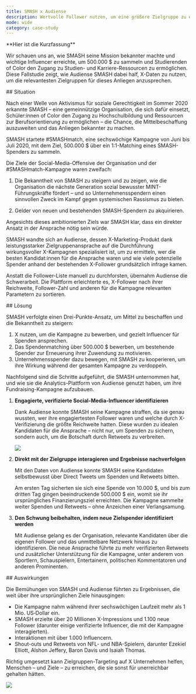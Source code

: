 ```yaml
---
title: SMASH x Audiense
description: Wertvolle Follower nutzen, um eine größere Zielgruppe zu erreichen
mode: wide
category: case-study
---
```


<Note>
**Hier ist die Kurzfassung**

Wir schauen uns an, wie SMASH seine Mission bekannter machte und wichtige Influencer erreichte, um 500.000 $ zu sammeln und Studierenden of Color den Zugang zu Studien- und Karriere-Ressourcen zu ermöglichen. Diese Fallstudie zeigt, wie Audiense SMASH dabei half, X-Daten zu nutzen, um die relevantesten Zielgruppen für dieses Anliegen anzusprechen.
</Note>

<div id="situation">
  ## Situation
</div>

Nach einer Welle von Aktivismus für soziale Gerechtigkeit im Sommer 2020 erkannte SMASH – eine gemeinnützige Organisation, die sich dafür einsetzt, Schüler:innen of Color den Zugang zu Hochschulbildung und Ressourcen zur Berufsorientierung zu ermöglichen – die Chance, die Mittelbeschaffung auszuweiten und das Anliegen bekannter zu machen.

SMASH startete #SMASHmatch, eine sechswöchige Kampagne von Juni bis Juli 2020, mit dem Ziel, 500.000 $ über ein 1:1-Matching eines SMASH-Spenders zu sammeln.

Die Ziele der Social-Media-Offensive der Organisation und der #SMASHmatch-Kampagne waren zweifach:

1. Die Bekanntheit von SMASH zu steigern und zu zeigen, wie die Organisation die nächste Generation sozial bewusster MINT-Führungskräfte fördert – und so Unternehmensspendern einen sinnvollen Zweck im Kampf gegen systemischen Rassismus zu bieten.

2. Gelder von neuen und bestehenden SMASH-Spendern zu akquirieren.

Angesichts dieses ambitionierten Ziels war SMASH klar, dass ein direkter Ansatz in der Ansprache nötig sein würde. 

SMASH wandte sich an Audiense, dessen X-Marketing-Produkt dank leistungsstarker Zielgruppenansprache auf die Durchführung wirkungsvoller X-Kampagnen spezialisiert ist, um zu ermitteln, wer die besten Kandidat:innen für die Ansprache waren und wie viele potenzielle Spender anhand der bestehenden X-Follower grundsätzlich infrage kamen. 

Anstatt die Follower-Liste manuell zu durchforsten, übernahm Audiense die Schwerarbeit. Die Plattform erleichterte es, X-Follower nach ihrer Reichweite, Follower-Zahl und anderen für die Kampagne relevanten Parametern zu sortieren.

<div id="solution">
  ## Lösung
</div>

SMASH verfolgte einen Drei-Punkte-Ansatz, um Mittel zu beschaffen und die Bekanntheit zu steigern:

1. X nutzen, um die Kampagne zu bewerben, und gezielt Influencer für Spenden ansprechen.
1. Das Spendenmatching über 500.000 $ bewerben, um bestehende Spender zur Erneuerung ihrer Zuwendung zu motivieren.
1. Unternehmensspender dazu bewegen, mit SMASH zu kooperieren, um ihre Wirkung während der gesamten Kampagne zu verdoppeln.

Nachfolgend sind die Schritte aufgeführt, die SMASH unternommen hat, und wie sie die Analytics-Plattform von Audiense genutzt haben, um ihre Fundraising-Kampagne aufzubauen.

1. **Engagierte, verifizierte Social-Media-Influencer identifizieren**
    
    Dank Audiense konnte SMASH seine Kampagne straffen, da sie genau wussten, wer ihre engagiertesten Follower waren und welche durch X-Verifizierung die größte Reichweite hatten. Diese wurden zu idealen Kandidaten für die Ansprache – nicht nur, um Spenden zu sichern, sondern auch, um die Botschaft durch Retweets zu verbreiten.

    ![](/images/success-stories/smash-and-audiense-1.png)

2. **Direkt mit der Zielgruppe interagieren und Ergebnisse nachverfolgen**
    
    Mit den Daten von Audiense konnte SMASH seine Kandidaten selbstbewusst über Direct Tweets um Spenden und Retweets bitten.
    
    Am ersten Tag sicherten sie sich eine Spende von 10.000 $, und bis zum dritten Tag gingen beeindruckende 500.000 $ ein, womit sie ihr ursprüngliches Finanzierungsziel erreichten. Die Kampagne sammelte weiter Spenden und Retweets – ohne Anzeichen einer Verlangsamung.

3. **Den Schwung beibehalten, indem neue Zielspender identifiziert werden**
    
    Mit Audiense gelang es der Organisation, relevante Kandidaten über die eigenen Follower und das unmittelbare Netzwerk hinaus zu identifizieren. Die neue Ansprache führte zu mehr verifizierten Retweets und zusätzlicher Unterstützung für die Kampagne, unter anderem von Sportlern, Schauspielern, Entertainern, politischen Kommentatoren und anderen Prominenten.

<div id="impact">
  ## Auswirkungen
</div>

Die Bemühungen von SMASH und Audiense führten zu Ergebnissen, die weit über ihre ursprünglichen Ziele hinausgingen:

- Die Kampagne nahm während ihrer sechswöchigen Laufzeit mehr als 1 Mio. US‑Dollar ein.
- SMASH erzielte über 20 Millionen X-Impressions und 1.100 neue Follower (darunter einige verifizierte Influencer, die mit der Kampagne interagierten).
- Interaktionen mit über 1.000 Influencern.
- Shout-outs und Retweets von NFL- und NBA-Spielern, darunter Ezekiel Elliott, Alshon Jeffery, Baron Davis und Isaiah Thomas.

Richtig umgesetzt kann Zielgruppen-Targeting auf X Unternehmen helfen, Menschen – und Ziele – zu erreichen, die sie sonst für unerreichbar gehalten hätten.

![](/images/success-stories/smash-and-audiense-2.png)